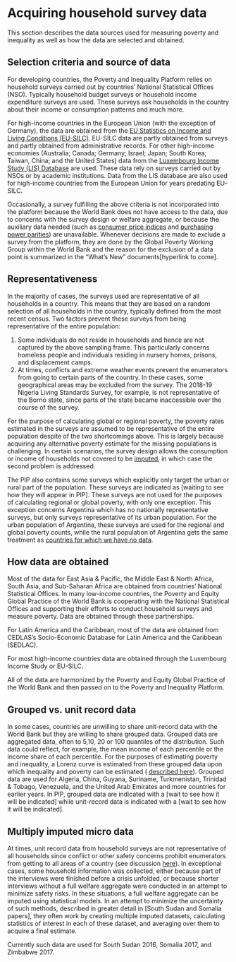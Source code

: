 # Acquiring household survey data {#acquiring}

This section describes the data sources used for measuring poverty and inequality as well as how the data are selected and obtained.

## Selection criteria and source of data {#selection}

For developing countries, the Poverty and Inequality Platform relies on household surveys carried out by countries' National Statistical Offices (NSO). Typically household budget surveys or household income expenditure surveys are used. These surveys ask households in the country about their income or consumption patterns and much more.

For high-income countries in the European Union (with the exception of Germany), the data are obtained from the [EU Statistics on Income and Living Conditions (EU-SILC)](https://ec.europa.eu/eurostat/web/microdata/european-union-statistics-on-income-and-living-conditions). EU-SILC data are partly obtained from surveys and partly obtained from administrative records. For other high-income economies (Australia; Canada; Germany; Israel; Japan; South Korea; Taiwan, China; and the United States) data from the [Luxembourg Income Study (LIS) Database](https://www.lisdatacenter.org) are used. These data rely on surveys carried out by NSOs or by academic institutions. Data from the LIS database are also used for high-income countries from the European Union for years predating EU-SILC.

Occasionally, a survey fulfilling the above criteria is not incorporated into the platform because the World Bank does not have access to the data, due to concerns with the survey design or welfare aggregate, or because the auxiliary data needed (such as [consumer price indices](#CPIs) and [purchasing power parities](#PPPs%5D)) are unavailable. Whenever decisions are made to exclude a survey from the platform, they are done by the Global Poverty Working Group within the World Bank and the reason for the exclusion of a data point is summarized in the "What's New" documents[hyperlink to come].

## Representativeness {#representativeness}

In the majority of cases, the surveys used are representative of all households in a country. This means that they are based on a random selection of all households in the country, typically defined from the most recent census. Two factors prevent these surveys from being representative of the entire population:

1.  Some individuals do not reside in households and hence are not captured by the above sampling frame. This particularly concerns homeless people and individuals residing in nursery homes, prisons, and displacement camps.
2.  At times, conflicts and extreme weather events prevent the enumerators from going to certain parts of the country. In these cases, some geographical areas may be excluded from the survey. The 2018-19 Nigeria Living Standards Survey, for example, is not representative of the Borno state, since parts of the state became inaccessible over the course of the survey.

For the purpose of calculating global or regional poverty, the poverty rates estimated in the surveys are assumed to be representative of the entire population despite of the two shortcomings above. This is largely because acquiring any alternative poverty estimate for the missing populations is challenging. In certain scenarios, the survey design allows the consumption or income of households not covered to be [imputed](#imputed), in which case the second problem is addressed.

The PIP also contains some surveys which explicitly only target the urban or rural part of the population. These surveys are indicated as [waiting to see how they will appear in PIP]. These surveys are not used for the purposes of calculating regional or global poverty, with only one exception. This exception concerns Argentina which has no nationally representative surveys, but only surveys representative of its urban population. For the urban population of Argentina, these surveys are used for the regional and global poverty counts, while the rural population of Argentina gets the same treatment as [countries for which we have no data](#nodata).

## How data are obtained

Most of the data for East Asia & Pacific, the Middle East & North Africa, South Asia, and Sub-Saharan Africa are obtained from countries' National Statistical Offices. In many low-income countries, the Poverty and Equity Global Practice of the World Bank is cooperating with the National Statistical Offices and supporting their efforts to conduct household surveys and measure poverty. Data are obtained through these partnerships.

For Latin America and the Caribbean, most of the data are obtained from CEDLAS's Socio-Economic Database for Latin America and the Caribbean (SEDLAC).

For most high-income countries data are obtained through the Luxembourg Income Study or EU-SILC.

All of the data are harmonized by the Poverty and Equity Global Practice of the World Bank and then passed on to the Poverty and Inequality Platform.

## Grouped vs. unit record data {#grouped}

In some cases, countries are unwilling to share unit-record data with the World Bank but they are willing to share grouped data. Grouped data are aggregated data, often to 5,10, 20 or 100 quantiles of the distribution. Such data could reflect, for example, the mean income of each percentile or the income share of each percentile. For the purposes of estimating poverty and inequality, a Lorenz curve is estimated from these grouped data upon which inequality and poverty can be estimated ( [described here](#treatmentgroups)). Grouped data are used for Algeria, China, Guyana, Suriname, Turkmenistan, Trinidad & Tobago, Venezuela, and the United Arab Emirates and more countries for earlier years. In PIP, grouped data are indicated with a [wait to see how it will be indicated] while unit-record data is indicated with a [wait to see how it will be indicated].

## Multiply imputed micro data {#imputed}

At times, unit record data from household surveys are not representative of all households since conflict or other safety concerns prohibit enumerators from getting to all areas of a country (see discussion [here](#representativeness)). In exceptional cases, some household information was collected, either because part of the interviews were finished before a crisis unfolded, or because shorter interviews without a full welfare aggregate were conducted in an attempt to minimize safety risks. In these situations, a full welfare aggregate can be imputed using statistical models. In an attempt to minimize the uncertainty of such methods, described in greater detail in [South Sudan and Somalia papers], they often work by creating multiple imputed datasets, calculating statistics of interest in each of these dataset, and averaging over them to acquire a final estimate.

Currently such data are used for South Sudan 2016, Somalia 2017, and Zimbabwe 2017.
